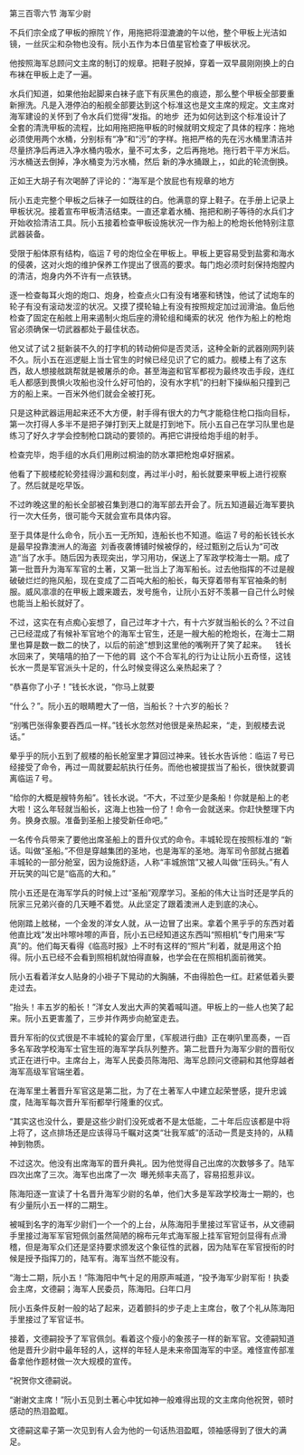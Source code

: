 

第三百零六节 海军少尉

不兵们宗全成了甲板的擦院丫作，用拖把将湿漉漉的午以他，整个甲板上光洁如镜，一丝灰尘和杂物也没有。阮小五作为本日值星官检查了甲板状况。

他按照海军总顾问文主席的制订的规章。把鞋子脱掉，穿着一双早晨刚刚换上的白布袜在甲板上走了一遍。

水兵们知道，如果他抬起脚来白袜子底下有灰黑色的痕迹，那么整个甲板全部要重新擦洗。凡是入港停泊的船舰全部要达到这个标准这也是文主席的规定。文主席对海军建设的关怀到了令水兵们觉得“发指。的地步  还为如何达到这个标准设计了全套的清洗甲板的流程，比如用拖把拖甲板的时候就明文规定了具体的程序：拖地必须使用两个水桶，分别标有“净”和“污”的字样。拖把严格的先在污水桶里清洁并尽量挤净后再进入净水桶内吸水，量不可太多，之后再拖地。拖行若干平方米后。污水桶送去倒掉，净水桶变为污水桶，然后 新的净水捅跟上，，如此的轮流倒换。

正如王大胡子有次喝醉了评论的：“海军是个放屁也有规章的地方

阮小五走完整个甲板之后袜子一如既往的白。他满意的穿上鞋子。在手册上记录上甲板状况。接着宣布甲板清洁结束。一直还拿着水桶、拖把和刷子等待的水兵们才开始收拾清洁工具。阮小五接着检查甲板设施状况一作为船上的枪炮长他特别注意武器装备。

受限于船体原有结构，临运７号的炮位全在甲板上。甲板上更容易受到盐雾和海水的侵袭，这对火炮的维护保养工作提出了很高的要求。每门炮必须时刻保持炮膛内的清洁，炮身内外不许有一点铁锈。

逐一检查每耳火炮的炮口、炮身，检查点火口有没有堵塞和锈蚀，他试了试炮车的轮子有没有滚动发涩的状况。又摸了摸轮轴上有没有按照规定加过润滑油。鱼后他检查了固定在船舷上用来遏制火炮后座的滑轮组和绳索的状况  他作为船上的枪炮官必须确保一切武器都处于最佳状态。

他又试了试２挺新装不久的打字机的转动俯仰是否灵活，这种全新的武器刚网列装不久。阮小五在巡逻艇上当士官生的时候已经见识了它的威力。舰楼上有了这东西，敌人想接舷跳帮就是被屠杀的命。甚至海盗和官军都视为最终攻击手段，连红毛人都感到畏惧火攻船也没什么好可怕的，没有水字机”的扫射下操纵船只撞到己方的船上来。一百米外他们就会全被打死。

只是这种武器运用起来还不大方便，射手得有很大的力气才能稳住枪口指向目标，第一次打得人多半不是把子弹打到天上就是打到地下。阮小五自己在学习队里也是练习了好久才学会控制枪口跳动的要领的。再把它讲授给炮手组的射手。

检查完毕，炮手组的水兵们用刷过桐油的防水罩把枪炮卓好捆紧。

他看了下舰楼舵轮旁挂得沙漏和刻度，再过半小时，船长就要来甲板上进行视察了。然后就是吃早饭。

不过昨晚这里的船长全部被召集到港口的海军部去开会了。阮五知道最近海军要执行一次大任务，很可能今天就会宣布具体内容。

至于具体是什么命令，阮小五一无所知，连船长也不知道。临运７号的船长钱长水是最早投靠澳洲人的海盗  刘香夜袭博铺时候被俘的，经过甄别之后认为“可改造”当了水手。随后因为表现突出，学习用功，保送上了军政学校海士一期。成了第一批晋升为海军军官的土著，又第一批当上了海军船长。过去他指挥的不过是艘破破烂烂的拖风船，现在变成了二百吨大船的船长，每天穿着带有军官袖条的制服。威风凛凛的在甲板上踱来踱去，发号施令，让阮小五好不羡慕一自己什么时候也能当上船长就好了。

不过，这实在有点痴心妄想了，自己过年才十六，有十六岁就当船长的么？不过自己已经混成了有候补军官地个的海军士官生，还是一艘大船的枪炮长，在海士二期里也算是数一数二的快了，以后的前途”想到这里他的嘴咧开了笑了起来。    钱长水回来了，笑嘻嘻的拍了一下他的肩  这个不合军礼的行为让让阮小五奇怪，这钱长水一贯是军官派头十足的，什么时候变得这么亲热起来了？

“恭喜你了小子！”钱长水说，“你马上就要

“什么？”。阮小五的眼睛瞪大了一倍，当船长？十六岁的船长？

“别嘴巴张得象要吞西瓜一样。”钱长水忽然对他很是亲热起来，“走，到舰楼去说话。”

晕乎乎的阮小五到了舰楼的船长舱室里才算回过神来。钱长水告诉他：临运７号已经接受了命令，再过一周就要起航执行任务。而他也被提拔当了船长，很快就要调离临运７号。

“给你的大概是艘特务船”。钱长水说。“不大，不过至少是条船！你就是船上的老大啦！这么年轻就当船长，这海上也独一份了！命令一会就送来。你赶快整理下内务。换身衣服。准备到圣船上接受新任命吧。”

一名传令兵带来了要他出席圣船上的晋升仪式的命令。丰城轮现在按照标准的 “新话。叫做“圣船。”不但是穿越集团的圣地，也是海军的圣地。海军司令部就占据着丰城轮的一部分舱室，因为设施舒适，人称“丰城旅馆”又被人叫做“压码头。”有人开玩笑的叫它是“临高的大和。”

院小五还是在海军学兵的时候上过“圣船”观摩学习。圣船的伟大让当时还是学兵的阮家三兄弟兴奋的几天睡不着觉。从此坚定了跟着澳洲人走到底的决心。

他刚踏上舷梯，一个金发的洋女人就，从一边冒了出来。拿着个黑乎乎的东西对着他直比戏”发出咔嚓咔嚓的声音，阮小五已经知道这东西叫“照相机”专门用来“写真”的。他们每天看得《临高时报》上不时有这样的“照片”利着，就是用这个拍得。阮小五已经不会看到照相机就怕得直躲，也学会在在照相机面前微笑。

阮小五看着洋女人贴身的小褂子下晃动的大胸脯，不由得脸色一红。赶紧低着头要走过去。

”抬头！丰五岁的船长！”洋女人发出大声的笑着喊叫道。甲板上的一些人也笑了起来。阮小五更害羞了，三步并作两步向舱室走去。

晋升军衔的仪式很是不丰城轮的宴会厅里，《军舰进行曲》正在喇叭里高奏，一百多名军政学校海军士官生班的海军学兵队列整齐。第二批晋升为海军少尉的晋衔仪式正在进行中。主席台上，海军人民委员陈海阳、海军总顾问文德嗣和其他穿越者海军高级军官端坐着。

在海军里土著晋升军官这是第二批，为了在土著军人中建立起荣誉感，提升忠诚度，陆海军每次晋升军衔都举行隆重的仪式。

“其实这也没什么，要是这些少尉们没死或者不是太低能，二十年后应该都是中将上将了，这点排场还是应该得马千瞩对这类“壮我军威”的活动一贯是支持的，从精神到物质。

不过这次。他没有出席海军的晋升典礼。因为他觉得自己出席的次数够多了。陆军四次出席了三次。海军也出席了一次  曝羌频率夫高了，容易招惹非议。

陈海阳逐一宣读了十名晋升海军少尉的名单，他们大多是军政学校海士一期的，也有少量阮小五一样的二期生。

被喊到名字的海军少尉们一个一个的上台，从陈海阳手里接过军官证书，从文德嗣手里接过海军军官短佩剑虽然简陋的棉布元年式海军服上挂军官短剑显得有点滑稽，但是海军众们还是坚持要求颁发这个象征性的武器，因为陆军在军官授衔的时候是授予指挥刀的，陆军有。海军当然不能没有。

“海士二期，阮小五！”陈海阳中气十足的用原声喊道，“投予海军少尉军衔！执委会主席，文德嗣；海军人民委员，陈海阳。臼年口月

阮小五条件反射一般的站了起来，迈着颤抖的步子走上主席台，敬了个礼从陈海阳手里接过了军官证书。

接着，文德嗣投予了军官佩剑。看着这个瘦小的象孩子一样的新军官。文德嗣知道他是晋升少尉中最年轻的人，这样的年轻人是未来帝国海军的中坚。难怪宣传部准备拿他作题材做一次大规模的宣传。

“祝贺你文德嗣说。

“谢谢文主席！”阮小五见到土著心中犹如神一般难得出现的文主席向他祝贺，顿时感动的热泪盈眶。

文德嗣这辈子第一次见到有人会为他的一句话热泪盈眶，领袖感得到了很大的满足。

